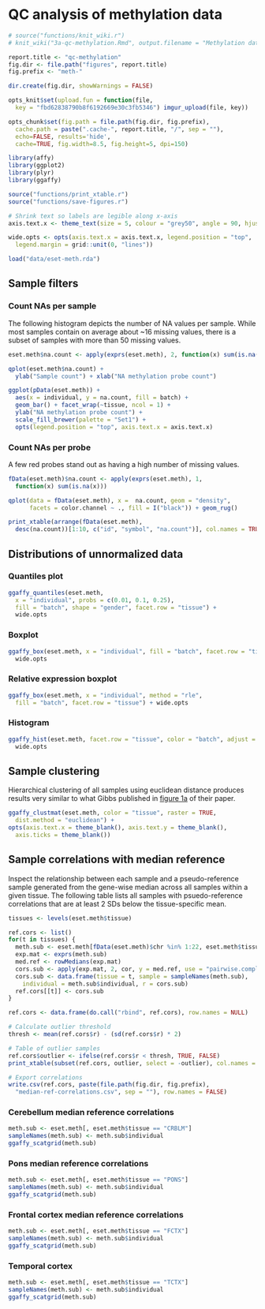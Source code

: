 # QC analysis of methylation data

```r
# source("functions/knit_wiki.r")
# knit_wiki("3a-qc-methylation.Rmd", output.filename = "Methylation data QC analysis")

report.title <- "qc-methylation"
fig.dir <- file.path("figures", report.title)
fig.prefix <- "meth-"

dir.create(fig.dir, showWarnings = FALSE)

opts_knit$set(upload.fun = function(file, 
  key = "fbd62838790b8f6192669e30c3fb5346") imgur_upload(file, key))

opts_chunk$set(fig.path = file.path(fig.dir, fig.prefix),
  cache.path = paste(".cache-", report.title, "/", sep = ""),
  echo=FALSE, results='hide',
  cache=TRUE, fig.width=8.5, fig.height=5, dpi=150)
```

```r
library(affy)
library(ggplot2)
library(plyr)
library(ggaffy)

source("functions/print_xtable.r")
source("functions/save-figures.r")
```

```r
# Shrink text so labels are legible along x-axis
axis.text.x <- theme_text(size = 5, colour = "grey50", angle = 90, hjust = 1)

wide.opts <- opts(axis.text.x = axis.text.x, legend.position = "top",
  legend.margin = grid::unit(0, "lines"))
```


```r
load("data/eset-meth.rda")
```

## Sample filters

### Count NAs per sample
The following histogram depicts the number of NA values per sample. While most samples contain on average about ~16 missing values, there is a subset of samples with more than 50 missing values. 

```r
eset.meth$na.count <- apply(exprs(eset.meth), 2, function(x) sum(is.na(x)))

qplot(eset.meth$na.count) + 
  ylab("Sample count") + xlab("NA methylation probe count")
```

```r
ggplot(pData(eset.meth)) + 
  aes(x = individual, y = na.count, fill = batch) +
  geom_bar() + facet_wrap(~tissue, ncol = 1) +
  ylab("NA methylation probe count") +
  scale_fill_brewer(palette = "Set1") +
  opts(legend.position = "top", axis.text.x = axis.text.x)
```

### Count NAs per probe
A few red probes stand out as having a high number of missing values.

```r
fData(eset.meth)$na.count <- apply(exprs(eset.meth), 1, 
  function(x) sum(is.na(x)))

qplot(data = fData(eset.meth), x =  na.count, geom = "density",
      facets = color.channel ~ ., fill = I("black")) + geom_rug()
```

```r
print_xtable(arrange(fData(eset.meth), 
  desc(na.count))[1:10, c("id", "symbol", "na.count")], col.names = TRUE)
```


## Distributions of unnormalized data

### Quantiles plot
```r
ggaffy_quantiles(eset.meth,
  x = "individual", probs = c(0.01, 0.1, 0.25),
  fill = "batch", shape = "gender", facet.row = "tissue") +
  wide.opts
```

### Boxplot
```r
ggaffy_box(eset.meth, x = "individual", fill = "batch", facet.row = "tissue") +
  wide.opts
```

### Relative expression boxplot
```r
ggaffy_box(eset.meth, x = "individual", method = "rle",
  fill = "batch", facet.row = "tissue") + wide.opts
```

### Histogram
```r
ggaffy_hist(eset.meth, facet.row = "tissue", color = "batch", adjust = 0.5) +
  wide.opts
```

## Sample clustering
Hierarchical clustering of all samples using euclidean distance produces results very similar to what Gibbs published in [figure 1a](http://www.plosgenetics.org/article/info:doi/10.1371/journal.pgen.1000952?imageURI=info:doi/10.1371/journal.pgen.1000952.g001) of their paper.

```r
ggaffy_clustmat(eset.meth, color = "tissue", raster = TRUE, 
  dist.method = "euclidean") + 
opts(axis.text.x = theme_blank(), axis.text.y = theme_blank(),
  axis.ticks = theme_blank())
```

## Sample correlations with median reference
Inspect the relationship between each sample and a pseudo-reference sample generated from the gene-wise median across all samples within a given tissue. The following table lists all samples with psuedo-reference correlations that are at least 2 SDs below the tissue-specific mean. 

```r
tissues <- levels(eset.meth$tissue)

ref.cors <- list()
for(t in tissues) {
  meth.sub <- eset.meth[fData(eset.meth)$chr %in% 1:22, eset.meth$tissue == t]
  exp.mat <- exprs(meth.sub)
  med.ref <- rowMedians(exp.mat)
  cors.sub <- apply(exp.mat, 2, cor, y = med.ref, use = "pairwise.complete")
  cors.sub <- data.frame(tissue = t, sample = sampleNames(meth.sub),
    individual = meth.sub$individual, r = cors.sub)
  ref.cors[[t]] <- cors.sub
}

ref.cors <- data.frame(do.call("rbind", ref.cors), row.names = NULL)

# Calculate outlier threshold
thresh <- mean(ref.cors$r) - (sd(ref.cors$r) * 2)

# Table of outlier samples
ref.cors$outlier <- ifelse(ref.cors$r < thresh, TRUE, FALSE)
print_xtable(subset(ref.cors, outlier, select = -outlier), col.names = TRUE)

# Export correlations
write.csv(ref.cors, paste(file.path(fig.dir, fig.prefix), 
  "median-ref-correlations.csv", sep = ""), row.names = FALSE)
```


### Cerebellum median reference correlations
```r
meth.sub <- eset.meth[, eset.meth$tissue == "CRBLM"]
sampleNames(meth.sub) <- meth.sub$individual
ggaffy_scatgrid(meth.sub)
```

### Pons median reference correlations
```r
meth.sub <- eset.meth[, eset.meth$tissue == "PONS"]
sampleNames(meth.sub) <- meth.sub$individual
ggaffy_scatgrid(meth.sub)
```

### Frontal cortex median reference correlations
```r
meth.sub <- eset.meth[, eset.meth$tissue == "FCTX"]
sampleNames(meth.sub) <- meth.sub$individual
ggaffy_scatgrid(meth.sub)
```

### Temporal cortex
```r
meth.sub <- eset.meth[, eset.meth$tissue == "TCTX"]
sampleNames(meth.sub) <- meth.sub$individual
ggaffy_scatgrid(meth.sub)
```
